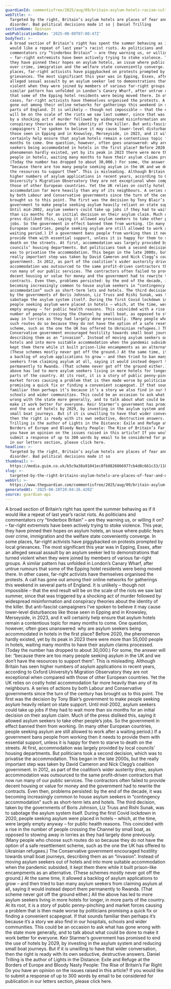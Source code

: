 ```yaml
---
guardianId: commentisfree/2025/aug/09/britain-asylum-hotels-racism-culture-war
webTitle: >-
  Targeted by the right, Britain’s asylum hotels are places of fear and
  disorder. Bad political decisions made it so | Daniel Trilling
sectionName: Opinion
webPublicationDate: '2025-08-09T07:00:47Z'
bodyText: >-
  A broad section of Britain’s right has spent the summer behaving as if it
  would like a repeat of last year’s racist riots. As politicians and
  commentators cry “tinderbox Britain” – are they warning us, or willing it on?
  – far-right extremists have been actively trying to stoke violence. This year,
  they have pinned their hopes on asylum hotels, an issue where public fears
  over crime, immigration and the welfare state conveniently converge. In some
  places, far-right activists have piggybacked on protests prompted by local
  grievances. The most significant this year was in Epping, Essex, after an
  alleged sexual assault by an asylum seeker led to demonstrations that turned
  violent when they were joined by members of various far-right groups. A
  similar pattern has unfolded in London’s Canary Wharf, after untrue rumours
  that some of the Epping hotel residents were being moved there. In other
  cases, far-right activists have themselves organised the protests. A call has
  gone out among their online networks for gatherings this weekend in several
  parts of England. It is unlikely – though not impossible – that the end result
  will be on the scale of the riots we saw last summer, since that was triggered
  by a shocking act of murder followed by widespread misinformation and
  conspiracy theories about the identity of the killer. But anti-fascist
  campaigners I’ve spoken to believe it may cause lower-level disturbances like
  those seen in Epping and in Knowsley, Merseyside, in 2023, and it will
  certainly help ensure that asylum hotels remain a contentious topic for many
  months to come. One question, however, often goes unanswered: why are asylum
  seekers being accommodated in hotels in the first place? Before 2020, the
  phenomenon hardly existed, yet by its peak in 2023 there were more than 55,000
  people in hotels, waiting many months to have their asylum claims processed.
  (Today the number has dropped to about 30,000.) For some, the answer will be:
  “because there are too many people seeking asylum in the UK and we don’t have
  the resources to support them”. This is misleading. Although Britain has seen
  higher numbers of asylum applications in recent years, according to Oxford
  University’s Migration Observatory they are not exceptional when compared with
  those of other European countries. Yet the UK relies on costly hotel
  accommodation far more heavily than any of its neighbours. A series of actions
  by both Labour and Conservative governments since the turn of the century has
  brought us to this point. The first was the decision by Tony Blair’s
  government to make people seeking asylum heavily reliant on state support.
  Until mid-2002, asylum seekers could take up jobs if they had to wait more
  than six months for an initial decision on their asylum claim. Much of the
  press disliked this, saying it allowed asylum seekers to take other people’s
  jobs. So the government in effect banned them from working. (In many other
  European countries, people seeking asylum are still allowed to work after a
  waiting period.) If a government bans people from working then it needs to
  provide them with essential support, unless it is happy for them to starve to
  death on the streets. At first, accommodation was largely provided by local
  councils’ housing departments. But politicians took a second decision, which
  was to privatise the accommodation. This began in the late 2000s, but the
  really important step was taken by David Cameron and Nick Clegg’s coalition
  government. In 2012, as part of the coalition’s wider austerity drive, asylum
  accommodation was outsourced to the same profit-driven contractors that now
  run many of our public services. The contractors often failed to provide
  decent housing or value for money and the government had to rewrite the
  contracts. Even then, problems persisted: by the end of the decade, it was
  becoming increasingly common to house asylum seekers in “contingency
  accommodation” such as short-term lets and hotels. The third decision, taken
  by the governments of Boris Johnson, Liz Truss and Rishi Sunak, was to
  sabotage the asylum system itself. During the first Covid lockdown in 2020,
  people seeking asylum were placed in hotels – which, at the time, were largely
  empty anyway – for public health reasons. This coincided with a rise in the
  number of people crossing the Channel by small boat, as opposed to stowing
  away in lorries as they had largely done previously. (Many people who choose
  such routes do so because they do not have the option of a safe resettlement
  scheme, such as the one the UK has offered to Ukrainian refugees.) The
  Conservative government encouraged hostility towards small boat journeys,
  describing them as an “invasion”. Instead of moving asylum seekers out of
  hotels and into more suitable accommodation when the pandemic subsided, it
  kept them there while it built prison-like encampments as an alternative.
  (These schemes mostly never got off the ground.) At the same time, it allowed
  a backlog of asylum applications to grow – and then tried to ban many asylum
  seekers from claiming asylum at all, saying it would instead deport them
  permanently to Rwanda. (That scheme never got off the ground either.) All the
  above has led to more asylum seekers living in more hotels for longer, in more
  parts of the country. At its root, it is a story of public penny-pinching and
  market forces causing a problem that is then made worse by politicians
  promising a quick fix or finding a convenient scapegoat. If that sounds
  familiar then perhaps it’s because it’s a story we also find in our hospitals,
  schools and wider communities. This could be an occasion to ask what has gone
  wrong with the state more generally, and to talk about what could be done to
  make it work better for everyone. Keir Starmer’s government has promised to
  end the use of hotels by 2029, by investing in the asylum system and reducing
  small boat journeys. But if it is unwilling to have that wider conversation,
  then the right is ready with its own seductive, destructive answers. Daniel
  Trilling is the author of Lights in the Distance: Exile and Refuge at the
  Borders of Europe and Bloody Nasty People: The Rise of Britain’s Far Right Do
  you have an opinion on the issues raised in this article? If you would like to
  submit a response of up to 300 words by email to be considered for publication
  in our letters section, please click here.
headline: >-
  Targeted by the right, Britain’s asylum hotels are places of fear and
  disorder. Bad political decisions made it so
thumbnail: >-
  https://media.guim.co.uk/b5c9a38a91041ec8fb8826866977cb4d8c661c33/1185_0_6308_5048/500.jpg
slug: >-
  targeted-by-the-right-britains-asylum-hotels-are-places-of-fear-and-disorder-bad-political-decisions-made-it-so-or-daniel-trilling
webUrl: >-
  https://www.theguardian.com/commentisfree/2025/aug/09/britain-asylum-hotels-racism-culture-war
generatedAt: '2025-08-28T20:04:26.420Z'
source: guardian-api
---
```

A broad section of Britain’s right has spent the summer behaving as if it would like a repeat of last year’s racist riots. As politicians and commentators cry “tinderbox Britain” – are they warning us, or willing it on? – far-right extremists have been actively trying to stoke violence. This year, they have pinned their hopes on asylum hotels, an issue where public fears over crime, immigration and the welfare state conveniently converge. In some places, far-right activists have piggybacked on protests prompted by local grievances. The most significant this year was in Epping, Essex, after an alleged sexual assault by an asylum seeker led to demonstrations that turned violent when they were joined by members of various far-right groups. A similar pattern has unfolded in London’s Canary Wharf, after untrue rumours that some of the Epping hotel residents were being moved there. In other cases, far-right activists have themselves organised the protests. A call has gone out among their online networks for gatherings this weekend in several parts of England. It is unlikely – though not impossible – that the end result will be on the scale of the riots we saw last summer, since that was triggered by a shocking act of murder followed by widespread misinformation and conspiracy theories about the identity of the killer. But anti-fascist campaigners I’ve spoken to believe it may cause lower-level disturbances like those seen in Epping and in Knowsley, Merseyside, in 2023, and it will certainly help ensure that asylum hotels remain a contentious topic for many months to come. One question, however, often goes unanswered: why are asylum seekers being accommodated in hotels in the first place? Before 2020, the phenomenon hardly existed, yet by its peak in 2023 there were more than 55,000 people in hotels, waiting many months to have their asylum claims processed. (Today the number has dropped to about 30,000.) For some, the answer will be: “because there are too many people seeking asylum in the UK and we don’t have the resources to support them”. This is misleading. Although Britain has seen higher numbers of asylum applications in recent years, according to Oxford University’s Migration Observatory they are not exceptional when compared with those of other European countries. Yet the UK relies on costly hotel accommodation far more heavily than any of its neighbours. A series of actions by both Labour and Conservative governments since the turn of the century has brought us to this point. The first was the decision by Tony Blair’s government to make people seeking asylum heavily reliant on state support. Until mid-2002, asylum seekers could take up jobs if they had to wait more than six months for an initial decision on their asylum claim. Much of the press disliked this, saying it allowed asylum seekers to take other people’s jobs. So the government in effect banned them from working. (In many other European countries, people seeking asylum are still allowed to work after a waiting period.) If a government bans people from working then it needs to provide them with essential support, unless it is happy for them to starve to death on the streets. At first, accommodation was largely provided by local councils’ housing departments. But politicians took a second decision, which was to privatise the accommodation. This began in the late 2000s, but the really important step was taken by David Cameron and Nick Clegg’s coalition government. In 2012, as part of the coalition’s wider austerity drive, asylum accommodation was outsourced to the same profit-driven contractors that now run many of our public services. The contractors often failed to provide decent housing or value for money and the government had to rewrite the contracts. Even then, problems persisted: by the end of the decade, it was becoming increasingly common to house asylum seekers in “contingency accommodation” such as short-term lets and hotels. The third decision, taken by the governments of Boris Johnson, Liz Truss and Rishi Sunak, was to sabotage the asylum system itself. During the first Covid lockdown in 2020, people seeking asylum were placed in hotels – which, at the time, were largely empty anyway – for public health reasons. This coincided with a rise in the number of people crossing the Channel by small boat, as opposed to stowing away in lorries as they had largely done previously. (Many people who choose such routes do so because they do not have the option of a safe resettlement scheme, such as the one the UK has offered to Ukrainian refugees.) The Conservative government encouraged hostility towards small boat journeys, describing them as an “invasion”. Instead of moving asylum seekers out of hotels and into more suitable accommodation when the pandemic subsided, it kept them there while it built prison-like encampments as an alternative. (These schemes mostly never got off the ground.) At the same time, it allowed a backlog of asylum applications to grow – and then tried to ban many asylum seekers from claiming asylum at all, saying it would instead deport them permanently to Rwanda. (That scheme never got off the ground either.) All the above has led to more asylum seekers living in more hotels for longer, in more parts of the country. At its root, it is a story of public penny-pinching and market forces causing a problem that is then made worse by politicians promising a quick fix or finding a convenient scapegoat. If that sounds familiar then perhaps it’s because it’s a story we also find in our hospitals, schools and wider communities. This could be an occasion to ask what has gone wrong with the state more generally, and to talk about what could be done to make it work better for everyone. Keir Starmer’s government has promised to end the use of hotels by 2029, by investing in the asylum system and reducing small boat journeys. But if it is unwilling to have that wider conversation, then the right is ready with its own seductive, destructive answers. Daniel Trilling is the author of Lights in the Distance: Exile and Refuge at the Borders of Europe and Bloody Nasty People: The Rise of Britain’s Far Right Do you have an opinion on the issues raised in this article? If you would like to submit a response of up to 300 words by email to be considered for publication in our letters section, please click here.
